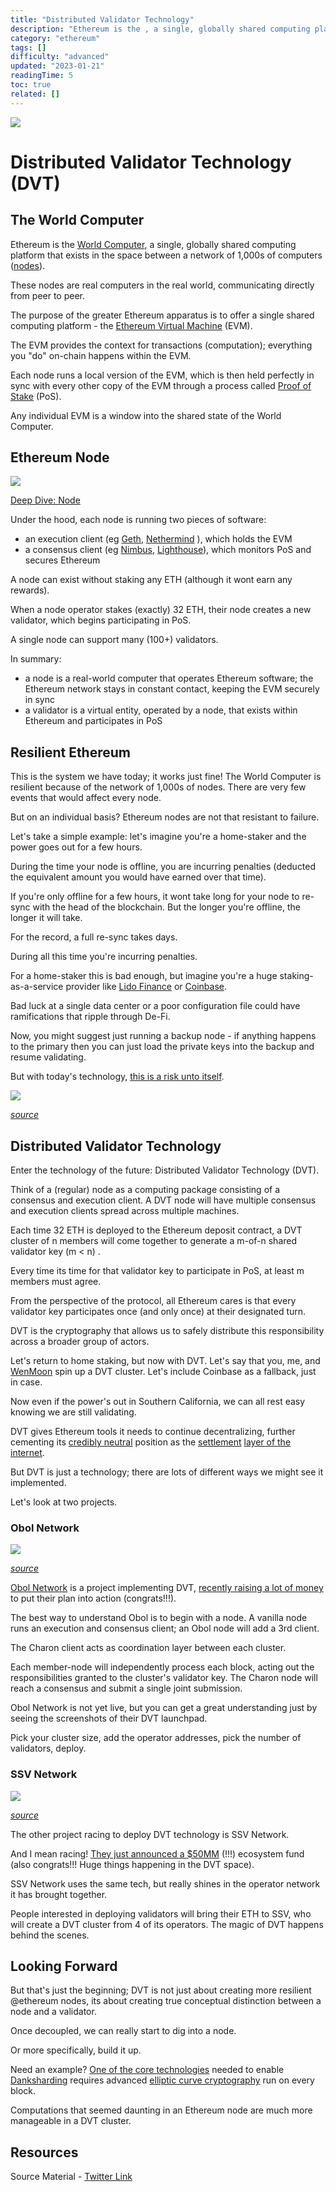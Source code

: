 ```yaml
---
title: "Distributed Validator Technology"
description: "Ethereum is the , a single, globally shared computing platform that exists in the space between a network of 1,000s of computers ()."
category: "ethereum"
tags: []
difficulty: "advanced"
updated: "2023-01-21"
readingTime: 5
toc: true
related: []
---
```


![](/images/dvt-banner.png)

# Distributed Validator Technology (DVT)

## The World Computer

Ethereum is the [World Computer](https://inevitableeth.com/home/ethereum/world-computer), a single, globally shared computing platform that exists in the space between a network of 1,000s of computers ([nodes](https://inevitableeth.com/home/ethereum/node)). 

These nodes are real computers in the real world, communicating directly from peer to peer. 

The purpose of the greater Ethereum apparatus is to offer a single shared computing platform - the [Ethereum Virtual Machine](https://inevitableeth.com/home/ethereum/evm) (EVM).

The EVM provides the context for transactions (computation); everything you "do" on-chain happens within the EVM.

Each node runs a local version of the EVM, which is then held perfectly in sync with every other copy of the EVM through a process called [Proof of Stake](/ethereum/pos) (PoS).

Any individual EVM is a window into the shared state of the World Computer.

## Ethereum Node

![](/images/node-banner.jpeg)

[Deep Dive: Node](/ethereum/node)

Under the hood, each node is running two pieces of software:

*   an execution client (eg [Geth](https://geth.ethereum.org/), [Nethermind](https://nethermind.io/) ), which holds the EVM
*   a consensus client (eg [Nimbus](https://nimbus.guide/), [Lighthouse](https://lighthouse-book.sigmaprime.io/)), which monitors PoS and secures Ethereum

A node can exist without staking any ETH (although it wont earn any rewards).

When a node operator stakes (exactly) 32 ETH, their node creates a new validator, which begins participating in PoS.

A single node can support many (100+) validators.

In summary:

*   a node is a real-world computer that operates Ethereum software; the Ethereum network stays in constant contact, keeping the EVM securely in sync
*   a validator is a virtual entity, operated by a node, that exists within Ethereum and participates in PoS

## Resilient Ethereum

This is the system we have today; it works just fine! The World Computer is resilient because of the network of 1,000s of nodes. There are very few events that would affect every node.

But on an individual basis? Ethereum nodes are not that resistant to failure.

Let's take a simple example: let's imagine you're a home-staker and the power goes out for a few hours.

During the time your node is offline, you are incurring penalties (deducted the equivalent amount you would have earned over that time).

If you're only offline for a few hours, it wont take long for your node to re-sync with the head of the blockchain. But the longer you're offline, the longer it will take.

For the record, a full re-sync takes days.

During all this time you're incurring penalties.

For a home-staker this is bad enough, but imagine you're a huge staking-as-a-service provider like [Lido Finance](https://lido.finance/) or [Coinbase](https://www.coinbase.com/).

Bad luck at a single data center or a poor configuration file could have ramifications that ripple through De-Fi.

Now, you might suggest just running a backup node - if anything happens to the primary then you can just load the private keys into the backup and resume validating.

But with today's technology, [this is a risk unto itself](https://beaconcha.in/validators/slashings).

![](/images/dvt-1.png)

[*source*](https://discord.com/channels/405159462932971535/468923220607762485/937577372830560346)

## Distributed Validator Technology

Enter the technology of the future: Distributed Validator Technology (DVT).

Think of a (regular) node as a computing package consisting of a consensus and execution client. A DVT node will have multiple consensus and execution clients spread across multiple machines.

Each time 32 ETH is deployed to the Ethereum deposit contract, a DVT cluster of n members will come together to generate a m-of-n shared validator key (m < n) .

Every time its time for that validator key to participate in PoS, at least m members must agree.

From the perspective of the protocol, all Ethereum cares is that every validator key participates once (and only once) at their designated turn.

DVT is the cryptography that allows us to safely distribute this responsibility across a broader group of actors.

Let's return to home staking, but now with DVT. Let's say that you, me, and [WenMoon](https://twitter.com/0xWenMoon) spin up a DVT cluster. Let's include Coinbase as a fallback, just in case.

Now even if the power's out in Southern California, we can all rest easy knowing we are still validating.

DVT gives Ethereum tools it needs to continue decentralizing, further cementing its [credibly neutral](/concepts/credible-neutrality) position as the [settlement](/concepts/settlement) [layer of the internet](/ethereum/internet-settlement).

But DVT is just a technology; there are lots of different ways we might see it implemented.

Let's look at two projects.

### Obol Network

![](/images/dvt-2.png)

[*source*](https://docs.obol.tech/docs/int/key-concepts#distributed-validator-node)

[Obol Network](https://obol.tech/) is a project implementing DVT, [recently raising a lot of money](https://twitter.com/ObolNetwork/status/1615385163218948096) to put their plan into action (congrats!!!).

The best way to understand Obol is to begin with a node. A vanilla node runs an execution and consensus client; an Obol node will add a 3rd client.

The Charon client acts as coordination layer between each cluster.

Each member-node will independently process each block, acting out the responsibilities granted to the cluster's validator key. The Charon node will reach a consensus and submit a single joint submission.

Obol Network is not yet live, but you can get a great understanding just by seeing the screenshots of their DVT launchpad.

Pick your cluster size, add the operator addresses, pick the number of validators, deploy.

### SSV Network

![](/images/dvt-3.png)

[*source*](https://ssv.network/tech/)

The other project racing to deploy DVT technology is SSV Network.

And I mean racing! [They just announced a $50MM](https://twitter.com/ssv_network/status/1616101088662274051) (!!!) ecosystem fund (also congrats!!! Huge things happening in the DVT space).

SSV Network uses the same tech, but really shines in the operator network it has brought together.

People interested in deploying validators will bring their ETH to SSV, who will create a DVT cluster from 4 of its operators. The magic of DVT happens behind the scenes.

## Looking Forward

But that's just the beginning; DVT is not just about creating more resilient @ethereum nodes, its about creating true conceptual distinction between a node and a validator.

Once decoupled, we can really start to dig into a node.

Or more specifically, build it up.

Need an example? [One of the core technologies](/concepts/kzg-commitment) needed to enable [Danksharding](/ethereum/data) requires advanced [elliptic curve cryptography](/concepts/elliptic-curve-cryptography) run on every block.

Computations that seemed daunting in an Ethereum node are much more manageable in a DVT cluster.

## Resources

Source Material - [Twitter Link](https://twitter.com/logarithmicrex/status/1617020243087613953)
